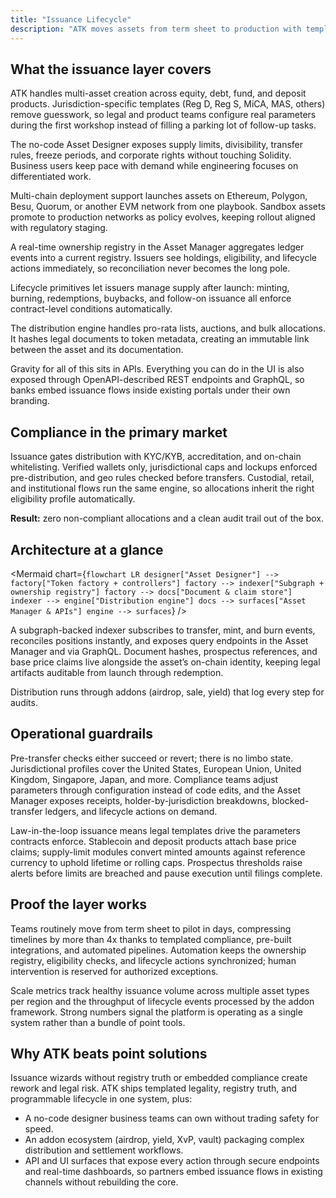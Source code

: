 ```yaml
---
title: "Issuance Lifecycle"
description: "ATK moves assets from term sheet to production with templated compliance, real-time ownership registries, and programmable lifecycle controls."
---
```


## What the issuance layer covers

ATK handles multi-asset creation across equity, debt, fund, and deposit products. Jurisdiction-specific templates (Reg D, Reg S, MiCA, MAS, others) remove guesswork, so legal and product teams configure real parameters during the first workshop instead of filling a parking lot of follow-up tasks.

The no-code Asset Designer exposes supply limits, divisibility, transfer rules, freeze periods, and corporate rights without touching Solidity. Business users keep pace with demand while engineering focuses on differentiated work.

Multi-chain deployment support launches assets on Ethereum, Polygon, Besu, Quorum, or another EVM network from one playbook. Sandbox assets promote to production networks as policy evolves, keeping rollout aligned with regulatory staging.

A real-time ownership registry in the Asset Manager aggregates ledger events into a current registry. Issuers see holdings, eligibility, and lifecycle actions immediately, so reconciliation never becomes the long pole.

Lifecycle primitives let issuers manage supply after launch: minting, burning, redemptions, buybacks, and follow-on issuance all enforce contract-level conditions automatically.

The distribution engine handles pro-rata lists, auctions, and bulk allocations. It hashes legal documents to token metadata, creating an immutable link between the asset and its documentation.

Gravity for all of this sits in APIs. Everything you can do in the UI is also exposed through OpenAPI-described REST endpoints and GraphQL, so banks embed issuance flows inside existing portals under their own branding.

## Compliance in the primary market

Issuance gates distribution with KYC/KYB, accreditation, and on-chain whitelisting. Verified wallets only, jurisdictional caps and lockups enforced pre-distribution, and geo rules checked before transfers. Custodial, retail, and institutional flows run the same engine, so allocations inherit the right eligibility profile automatically.

**Result:** zero non-compliant allocations and a clean audit trail out of the box.

## Architecture at a glance

<Mermaid
  chart={`
flowchart LR
  designer["Asset Designer"] --> factory["Token factory + controllers"]
  factory --> indexer["Subgraph + ownership registry"]
  factory --> docs["Document & claim store"]
  indexer --> engine["Distribution engine"]
  docs --> surfaces["Asset Manager & APIs"]
  engine --> surfaces
`}
/>

A subgraph-backed indexer subscribes to transfer, mint, and burn events, reconciles positions instantly, and exposes query endpoints in the Asset Manager and via GraphQL. Document hashes, prospectus references, and base price claims live alongside the asset’s on-chain identity, keeping legal artifacts auditable from launch through redemption.

Distribution runs through addons (airdrop, sale, yield) that log every step for audits.

## Operational guardrails

Pre-transfer checks either succeed or revert; there is no limbo state. Jurisdictional profiles cover the United States, European Union, United Kingdom, Singapore, Japan, and more. Compliance teams adjust parameters through configuration instead of code edits, and the Asset Manager exposes receipts, holder-by-jurisdiction breakdowns, blocked-transfer ledgers, and lifecycle actions on demand.

Law-in-the-loop issuance means legal templates drive the parameters contracts enforce. Stablecoin and deposit products attach base price claims; supply-limit modules convert minted amounts against reference currency to uphold lifetime or rolling caps. Prospectus thresholds raise alerts before limits are breached and pause execution until filings complete.

## Proof the layer works

Teams routinely move from term sheet to pilot in days, compressing timelines by more than 4x thanks to templated compliance, pre-built integrations, and automated pipelines. Automation keeps the ownership registry, eligibility checks, and lifecycle actions synchronized; human intervention is reserved for authorized exceptions.

Scale metrics track healthy issuance volume across multiple asset types per region and the throughput of lifecycle events processed by the addon framework. Strong numbers signal the platform is operating as a single system rather than a bundle of point tools.

## Why ATK beats point solutions

Issuance wizards without registry truth or embedded compliance create rework and legal risk. ATK ships templated legality, registry truth, and programmable lifecycle in one system, plus:

- A no-code designer business teams can own without trading safety for speed.
- An addon ecosystem (airdrop, yield, XvP, vault) packaging complex distribution and settlement workflows.
- API and UI surfaces that expose every action through secure endpoints and real-time dashboards, so partners embed issuance flows in existing channels without rebuilding the core.
